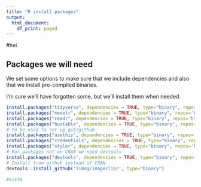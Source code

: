 ```yaml
---
title: "R install packages"
output:
  html_document:
    df_print: paged
---
```


#hei

## Packages we will need

We set some options to make sure that we include dependencies and also that we install pre-compiled binaries. 

I’m sure we’ll have forgotten some, but we’ll install them when needed.

```r
install.packages("tidyverse", dependencies = TRUE, type="binary", repos='http://cran.uib.no')
install.packages("modelr", dependencies = TRUE, type="binary", repos='http://cran.uib.no')
install.packages("readr", dependencies = TRUE, type="binary", repos='http://cran.uib.no')
install.packages("huxtable", dependencies = TRUE, type="binary", repos='http://cran.uib.no')
# To be used to set up git/github
install.packages("usethis", dependencies = TRUE, type="binary", repos='http://cran.uib.no')
install.packages("credentials", dependencies = TRUE, type="binary", repos='http://cran.uib.no')
install.packages("styler", dependencies = TRUE, type="binary", repos='http://cran.uib.no')
# For packages not on CRAN we need devtools
install.packages("devtools", dependencies = TRUE, type="binary", repos='http://cran.uib.no')
# Install from github instead of CRAN
devtools::install_github('Timag/imageclipr', type="binary")
```

```r
#siste
```

